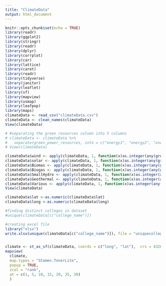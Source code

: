 ```yaml
---
title: "ClimateData"
output: html_document
---
```


```r
knitr::opts_chunk$set(echo = TRUE)
library(readr)
library(ggplot2)
library(stringr)
library(readr)
library(dplyr)
library(corrplot)
library(car)
library(lattice)
library(caret)
library(readr)
library(tidyverse)
library(janitor)
library(leaflet)
library(sf)
library(mapview)
library(usmap)
library(leafpop)
library(maps) 
climateData <- read_csv("climateData.csv")
climateData <- clean_names(climateData)
View(climateData)

```

```r
# #separating the green resources column into 5 columns 
# climateData <- climateData %>% 
#   separate(green_power_resources, into = c("energy1", "energy2", "energy3", "energy4", "energy5"), sep = ",")
# View(climateData)
```

```r
climateData$wind <- apply(climateData, 1, function(x)as.integer(any(grep('Wind',x))))
climateData$solar <- apply(climateData, 1, function(x)as.integer(any(grep('Solar',x))))
climateData$Biomas <- apply(climateData, 1, function(x)as.integer(any(grep('Biomas',x))))
climateData$Biogas <- apply(climateData, 1, function(x)as.integer(any(grep('Biogas',x))))
climateData$SmallHydro <- apply(climateData, 1, function(x)as.integer(any(grep('Small-hydro',x))))
climateData$Geothermal <- apply(climateData, 1, function(x)as.integer(any(grep('Geothermal',x))))
climateData$Various <- apply(climateData, 1, function(x)as.integer(any(grep('Various',x))))
View(climateData)

climateData$lat <-as.numeric(climateData$lat)
climateData$long <-as.numeric(climateData$long)


```


```r
#finding distinct colleges in dataset
#unique(climateData[c("college_name")])

#creating excel file
library("xlsx")
write.xlsx(unique(climateData[c("college_name")]), file = "uniquecolleges.xlsx", sheetName = "UNIQUE COLLEGES", append = FALSE)



```


```r
climate <- st_as_sf(climateData, coords = c("long", "lat"),  crs = 4326)
mapview(
  climate, 
  map.types = "Stamen.TonerLite", 
  popup = TRUE, 
  zcol = "rank", 
  at = c(1, 5, 10, 15, 20, 25, 30) 
  )
```




```r

```

